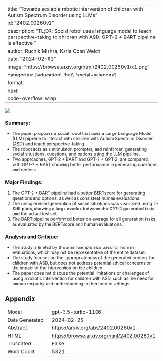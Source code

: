 
---
title: "Towards scalable robotic intervention of children with Autism Spectrum Disorder using LLMs"
id: "2402.00260v1"
description: "TL;DR: Social robot uses language model to teach perspective-taking to children with ASD. GPT-2 + BART pipeline is effective."
author: Ruchik Mishra, Karla Conn Welch
date: "2024-02-01"
image: "https://browse.arxiv.org/html/2402.00260v1/x1.png"
categories: ['education', 'hci', 'social-sciences']
format:
  html:
    code-overflow: wrap
---

![](https://browse.arxiv.org/html/2402.00260v1/x1.png)

### **Summary:**
- The paper proposes a social robot that uses a Large Language Model (LLM) pipeline to interact with children with Autism Spectrum Disorder (ASD) and teach perspective-taking.
- The robot acts as a stimulator, prompter, and reinforcer, generating social situations, questions, and options using the LLM pipeline.
- Two approaches, GPT-2 + BART and GPT-2 + GPT-2, are compared, with GPT-2 + BART showing better performance in generating questions and options.

### **Major Findings:**
1. The GPT-2 + BART pipeline had a better BERTscore for generating questions and options, as well as consistent human evaluations.
2. The unsupervised generation of social situations was visualized using T-SNE plots, showing a large overlap between the GPT-2 generated texts and the actual test set.
3. The BART pipeline performed better on average for all generation tasks, as evaluated by the BERTscore and human evaluations.

### **Analysis and Critique:**
- The study is limited by the small sample size used for human evaluations, which may not be representative of the entire dataset.
- The study focuses on the appropriateness of the generated content for children with ASD, but does not address potential ethical concerns or the impact of the intervention on the children.
- The paper does not discuss the potential limitations or challenges of using a robotic intervention for children with ASD, such as the need for human empathy and understanding in therapeutic settings.

## Appendix

|          |          |
|----------|----------|
| Model     | gpt-3.5-turbo-1106       |
| Date Generated     | 2024-02-26       |
| Abstract | [https://arxiv.org/abs/2402.00260v1](https://arxiv.org/abs/2402.00260v1)        |
| HTML     | [https://browse.arxiv.org/html/2402.00260v1](https://browse.arxiv.org/html/2402.00260v1)       |
| Truncated       | False       |
| Word Count       | 5321       |